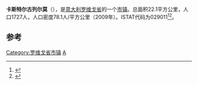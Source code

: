 {{Infobox Italian comune
| name                = 卡斯特尔古列尔莫
| official_name       = Castelguglielmo
| native_name         =
| image_skyline       = Piazza Vittorio Veneto (Castelguglielmo).jpg 
| imagesize           =
| image_alt           =
| image_caption       =
| image_shield        =
| shield_alt          =
| image_map           =
| map_alt             =
| map_caption         =
| pushpin_label_position =
| pushpin_map_alt     =
| latd  =  |latm  =   |lats  =  |latNS  = N
| longd =  |longm =  |longs =   |longEW = E
| coordinates_type    = type:city(278)_region:IT
| coordinates_display = title
| coordinates_footnotes =
| region              = [[威尼托|威尼托]]
| province            = [[罗维戈省|罗维戈省]]
| frazioni            =
| mayor_party         =
| mayor               = 
| area_footnotes      =
| area_total_km2      = 22.1
| population_footnotes =
| population_total    = 1727
| population_as_of    = 2009
| pop_density_footnotes =
| elevation_footnotes =
| elevation_m         = 
| twin1               =
| twin1_country       =
| saint               =
| day                 =
| postal_code         =45020
| area_code           = 
| website             = 
| footnotes           = }}

'''卡斯特尔古列尔莫'''（{{lang-it|Castelguglielmo}}），是[[意大利|意大利]][[罗维戈省|罗维戈省]]的一个[[市镇_(意大利)|市镇]]。总面积22.1平方公里，人口1727人，人口密度78.1人/平方公里（2009年）。ISTAT代码为029011<ref>{{Cite web|url=http://www.comuni-italiani.it/029/lista.html|title=Elenco Comuni Provincia di Rovigo - Veneto|accessdate=2017-08-26|work=www.comuni-italiani.it|archive-date=2017-08-19|archive-url=https://web.archive.org/web/20170819142003/http://www.comuni-italiani.it/029/lista.html|dead-url=no}}</ref><ref>{{Cite web|url=http://www.tuttitalia.it/veneto/provincia-di-rovigo/50-comuni/popolazione/|title=Comuni della Provincia di Rovigo per popolazione|accessdate=2017-08-26|work=Tuttitalia.it|language=it|archive-date=2017-08-26|archive-url=https://web.archive.org/web/20170826234233/http://www.tuttitalia.it/veneto/provincia-di-rovigo/50-comuni/popolazione/|dead-url=no}}</ref>。

==参考==
{{reflist}}

{{Province of Rovigo}}

[[Category:罗维戈省市镇|Category:罗维戈省市镇]]
[[Category:罗维戈省市镇|A]]


{{Italy-geo-stub}}